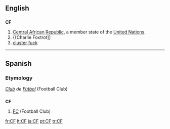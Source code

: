 ==English==

==={{abbreviation}}===
'''CF'''

# [[Central African Republic]], a member state of the [[United Nations]].
# {{Charlie Foxtrot]]
# [[cluster fuck]]

----

==Spanish==

===Etymology===
''[[club|Club]] de [[fútbol|Fútbol]]'' (Football Club)

==={{abbreviation|Spanish}}===
'''CF'''

# [[FC]] (Football Club)

[[fr:CF]]
[[lt:CF]]
[[ja:CF]]
[[pt:CF]]
[[tr:CF]]